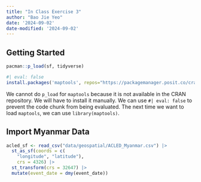 ```yaml
---
title: "In Class Exercise 3"
author: "Bao Jie Yeo"
date: '2024-09-02'
date-modified: '2024-09-02'
---
```


## Getting Started

```r
pacman::p_load(sf, tidyverse)
```

```r
#| eval: false
install.packages('maptools', repos="https://packagemanager.posit.co/cran/2023-10-13")
```
We cannot do `p_load` for `maptools` because it is not available in the CRAN repository. We will have to install it manually. We can use `#| eval: false` to prevent the code chunk from being evaluated. The next time we want to load `maptools`, we can use `library(maptools)`.

## Import Myanmar Data

```r
acled_sf <- read_csv("data/geospatial/ACLED_Myanmar.csv") |>
  st_as_sf(coords = c(
    "longitude", "latitude"),
    crs = 4326) |>
  st_transform(crs = 32647) |>
  mutate(event_date = dmy(event_date))
```


